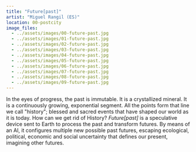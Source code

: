 ```yaml
---
title: "Future[past]"
artist: "Miguel Rangil (ES)"
location: 00-postcity
image_files:
  - ../assets/images/00-future-past.jpg
  - ../assets/images/01-future-past.jpg
  - ../assets/images/02-future-past.jpg
  - ../assets/images/03-future-past.jpg
  - ../assets/images/04-future-past.jpg
  - ../assets/images/05-future-past.jpg
  - ../assets/images/06-future-past.jpg
  - ../assets/images/07-future-past.jpg
  - ../assets/images/08-future-past.jpg
  - ../assets/images/09-future-past.jpg
---
```


In the eyes of progress, the past is immutable. It is a crystallized mineral. It is a continuously growing, exponential segment. All the points form that line we call "history"; blessed and sacred events that have shaped our world as it is today. How can we get rid of History?
_Future[past]_ is a speculative device sent to Earth to process the past and transform futures. By means of an AI, it configures multiple new possible past futures, escaping ecological, political, economic and social uncertainty that defines our present, imagining other futures.
